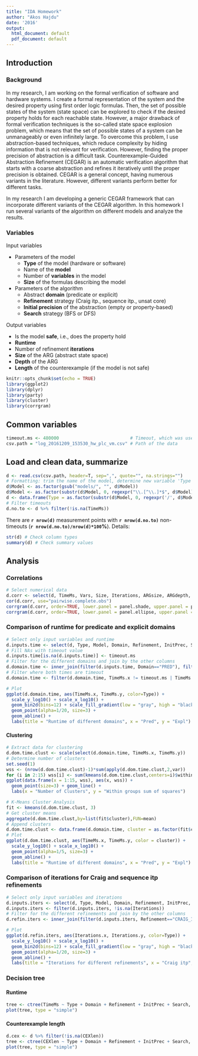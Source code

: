 ---
title: "IDA Homework"
author: "Akos Hajdu"
date: '2016'
output:
  html_document: default
  pdf_document: default
---
## Introduction

### Background

In my research, I am working on the formal verification of software and hardware systems. I create a formal representation of the system and the desired property using first order logic formulas. Then, the set of possible states of the system (state space) can be explored to check if the desired property holds for each reachable state. However, a major drawback of formal verification techniques is the so-called state space explosion problem, which means that the set of possible states of a system can be unmanageably or even infinitely large. To overcome this problem, I use abstraction-based techniques, which reduce complexity by hiding information that is not relevant for verification. However, finding the proper precision of abstraction is a difficult task. Counterexample-Guided Abstraction Refinement (CEGAR) is an automatic verification algorithm that starts with a coarse abstraction and refines it iteratively until the proper precision is obtained. CEGAR is a general concept, having numerous variants in the literature. However, different variants perform better for different tasks.

In my research I am developing a generic CEGAR framework that can incorporate different variants of the CEGAR algorithm. In this homework I run several variants of the algorithm on different models and analyze the results.

### Variables
Input variables

* Parameters of the model
    + **Type** of the model (hardware or software)
    + Name of the **model**
    + Number of **variables** in the model
    + **Size** of the formulas describing the model
* Parameters of the algorithm
    + Abstract **domain** (predicate or explicit)
    + **Refinement** strategy (Craig itp., sequence itp., unsat core)
    + **Initial precision** of the abstraction (empty or property-based)
    + **Search** strategy (BFS or DFS)

Output variables

* Is the model **safe**, i.e., does the property hold
* **Runtime**
* Number of refinement **iterations**
* **Size** of the ARG (abstract state space)
* **Depth** of the ARG
* **Length** of the counterexample (if the model is not safe)

```{r setup, include=FALSE}
knitr::opts_chunk$set(echo = TRUE)
library(ggplot2)
library(dplyr)
library(party)
library(cluster)
library(corrgram)
```

## Common variables
```{r}
timeout.ms <- 480000                           # Timeout, which was used during the measurements
csv.path = "log_20161209_153530_hw_plc_vm.csv" # Path of the data

```


## Load and clean data, summarize
 
```{r}
d <- read.csv(csv.path, header=T, sep=",", quote="", na.strings="")
# Formatting: trim the name of the model, determine new variable 'Type'
d$Model <- as.factor(gsub("models/", "", d$Model))
d$Model <- as.factor(substr(d$Model, 0, regexpr("\\.[^\\.]*$", d$Model) - 1))
d <- data.frame(Type = as.factor(substr(d$Model, 0, regexpr('/', d$Model) - 1)), d)
# Filter timeouts
d.no.to <- d %>% filter(!is.na(TimeMs))
```
There are **`r nrow(d)`** measurement points with **`r nrow(d.no.to)`** non-timeouts (**`r nrow(d.no.to)/nrow(d)*100`%**). Details:

```{r}
str(d) # Check column types
summary(d) # Check summary values
```

## Analysis

### Correlations
```{r}
# Select numerical data
d.corr <- select(d, TimeMs, Vars, Size, Iterations, ARGsize, ARGdepth, CEXlen)
cor(d.corr, use="pairwise.complete.obs")
corrgram(d.corr, order=TRUE, lower.panel = panel.shade, upper.panel = panel.pie)
corrgram(d.corr, order=TRUE, lower.panel = panel.ellipse, upper.panel = panel.pts)
```


### Comparison of runtime for predicate and explicit domains

```{r}
# Select only input variables and runtime
d.inputs.time <- select(d, Type, Model, Domain, Refinement, InitPrec, Search, TimeMs)
# Fill NAs with timeout value
d.inputs.time[is.na(d.inputs.time)] <- timeout.ms
# Filter for the different domains and join by the other columns
d.domain.time <- inner_join(filter(d.inputs.time, Domain=="PRED"), filter(d.inputs.time, Domain=="EXPL"), by=c("Type", "Model", "Refinement", "InitPrec", "Search"))
# Filter where both times are timeout
d.domain.time <- filter(d.domain.time, TimeMs.x != timeout.ms | TimeMs.y != timeout.ms)

# Plot
ggplot(d.domain.time, aes(TimeMs.x, TimeMs.y, color=Type)) +
  scale_y_log10() + scale_x_log10() +
  geom_bin2d(bins=12) + scale_fill_gradient(low = "gray", high = "black") + 
  geom_point(alpha=1/20, size=3) +
  geom_abline() +
  labs(title = "Runtime of different domains", x = "Pred", y = "Expl")
```

#### Clustering

```{r}
# Extract data for clustering
d.dom.time.clust <- scale(select(d.domain.time, TimeMs.x, TimeMs.y))
# Determine number of clusters
set.seed(1)
wss <- (nrow(d.dom.time.clust)-1)*sum(apply(d.dom.time.clust,2,var))
for (i in 2:15) wss[i] <- sum(kmeans(d.dom.time.clust,centers=i)$withinss)
ggplot(data.frame(x = 1:15, wss), aes(x, wss)) +
  geom_point(size=3) + geom_line() +
  labs(x = "Number of Clusters", y = "Within groups sum of squares")
```

```{r}
# K-Means Cluster Analysis
fit <- kmeans(d.dom.time.clust, 3)
# Get cluster means
aggregate(d.dom.time.clust,by=list(fit$cluster),FUN=mean)
# Append clusters
d.dom.time.clust <- data.frame(d.domain.time, cluster = as.factor(fit$cluster))
# Plot
ggplot(d.dom.time.clust, aes(TimeMs.x, TimeMs.y, color = cluster)) +
  scale_y_log10() + scale_x_log10() +
  geom_point(alpha=1/5, size=3) +
  geom_abline() +
  labs(title = "Runtime of different domains", x = "Pred", y = "Expl")
```


### Comparison of iterations for Craig and sequence itp refinements
```{r}
# Select only input variables and iterations
d.inputs.iters <- select(d, Type, Model, Domain, Refinement, InitPrec, Search, Iterations)
d.inputs.iters <- filter(d.inputs.iters, !is.na(Iterations))
# Filter for the different refinements and join by the other columns
d.refin.iters <- inner_join(filter(d.inputs.iters, Refinement=="CRAIG_ITP"), filter(d.inputs.iters, Refinement=="SEQ_ITP"), by=c("Type", "Model", "Domain", "InitPrec", "Search"))

# Plot
ggplot(d.refin.iters, aes(Iterations.x, Iterations.y, color=Type)) +
  scale_y_log10() + scale_x_log10() +
  geom_bin2d(bins=12) + scale_fill_gradient(low = "gray", high = "black") + 
  geom_point(alpha=1/20, size=3) +
  geom_abline() +
  labs(title = "Iterations for different refinements", x = "Craig itp", y = "Seqence itp")
```


### Decision tree

#### Runtime
```{r}
tree <- ctree(TimeMs ~ Type + Domain + Refinement + InitPrec + Search, data = d.no.to)
plot(tree, type = "simple")
```

#### Counterexample length
```{r}
d.cex <- d %>% filter(!is.na(CEXlen))
tree <- ctree(CEXlen ~ Type + Domain + Refinement + InitPrec + Search, data = d.cex)
plot(tree, type = "simple")
```
